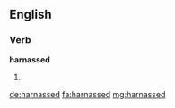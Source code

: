 ==English==

===Verb===
'''harnassed'''

# {{en-past of|harnass}}

[[de:harnassed]]
[[fa:harnassed]]
[[mg:harnassed]]